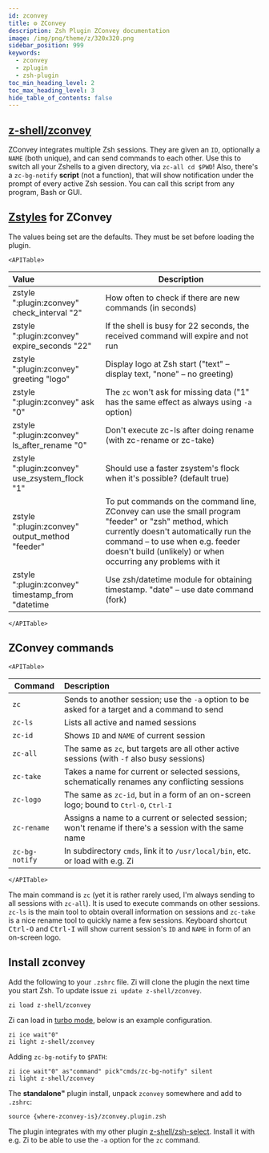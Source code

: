 ```yaml
---
id: zconvey
title: ⚙️ ZConvey
description: Zsh Plugin ZConvey documentation
image: /img/png/theme/z/320x320.png
sidebar_position: 999
keywords:
  - zconvey
  - zplugin
  - zsh-plugin
toc_min_heading_level: 2
toc_max_heading_level: 3
hide_table_of_contents: false
---
```


<!-- @format -->


## <i class="fa-brands fa-github"></i> [z-shell/zconvey][]

ZConvey integrates multiple Zsh sessions. They are given an `ID`, optionally a `NAME` (both unique), and can send commands to each other. Use this to switch all your Zshells to a given directory, via `zc-all cd $PWD`! Also, there's a `zc-bg-notify` **script** (not a function), that will show notification under the prompt of every active Zsh session. You can call this script from any program, Bash or GUI.

<ImgShow img='/img/cast/gif/zsh/zconvey.gif' alt='ZConvey Preview' />

## [Zstyles](/search?q=zstyle) for ZConvey

The values being set are the defaults. They must be set before loading the plugin.

```mdx-code-block
<APITable>
```

| Value                                             | Description                                                                                                                                                                                                                                      |
| :------------------------------------------------ | ------------------------------------------------------------------------------------------------------------------------------------------------------------------------------------------------------------------------------------------------ |
| zstyle ":plugin:zconvey" check_interval "2"       | How often to check if there are new commands (in seconds)                                                                                                                                                                                        |
| zstyle ":plugin:zconvey" expire_seconds "22"      | If the shell is busy for 22 seconds, the received command will expire and not run                                                                                                                                                                |
| zstyle ":plugin:zconvey" greeting "logo"          | Display logo at Zsh start ("text" – display text, "none" – no greeting)                                                                                                                                                                          |
| zstyle ":plugin:zconvey" ask "0"                  | The `zc` won't ask for missing data ("1" has the same effect as always using `-a` option)                                                                                                                                                        |
| zstyle ":plugin:zconvey" ls_after_rename "0"      | Don't execute zc-ls after doing rename (with zc-rename or zc-take)                                                                                                                                                                               |
| zstyle ":plugin:zconvey" use_zsystem_flock "1"    | Should use a faster zsystem's flock when it's possible? (default true)                                                                                                                                                                           |
| zstyle ":plugin:zconvey" output_method "feeder"   | To put commands on the command line, ZConvey can use the small program "feeder" or "zsh" method, which currently doesn't automatically run the command – to use when e.g. feeder doesn't build (unlikely) or when occurring any problems with it |
| zstyle ":plugin:zconvey" timestamp_from "datetime | Use zsh/datetime module for obtaining timestamp. "date" – use date command (fork)                                                                                                                                                                |

```mdx-code-block
</APITable>
```

## ZConvey commands

```mdx-code-block
<APITable>
```

| Command        | Description                                                                                            |
| -------------- | :----------------------------------------------------------------------------------------------------- |
| `zc`           | Sends to another session; use the `-a` option to be asked for a target and a command to send           |
| `zc-ls`        | Lists all active and named sessions                                                                    |
| `zc-id`        | Shows `ID` and `NAME` of current session                                                               |
| `zc-all`       | The same as `zc`, but targets are all other active sessions (with `-f` also busy sessions)             |
| `zc-take`      | Takes a name for current or selected sessions, schematically renames any conflicting sessions          |
| `zc-logo`      | The same as `zc-id`, but in a form of an on-screen logo; bound to <kbd>Ctrl-O</kbd>, <kbd>Ctrl-I</kbd> |
| `zc-rename`    | Assigns a name to a current or selected session; won't rename if there's a session with the same name  |
| `zc-bg-notify` | In subdirectory `cmds`, link it to `/usr/local/bin`, etc. or load with e.g. Zi                         |

```mdx-code-block
</APITable>
```

The main command is `zc` (yet it is rather rarely used, I'm always sending to all sessions with `zc-all`). It is used to execute commands on other sessions. `zc-ls` is the main tool to obtain overall information on sessions and `zc-take` is a nice rename tool to quickly name a few sessions. Keyboard shortcut <kbd>Ctrl-O</kbd> and <kbd>Ctrl-I</kbd> will show current session's `ID` and `NAME` in form of an on-screen logo.

## Install zconvey

<Tabs>
  <TabItem value="zi" label="Zi" default>

Add the following to your `.zshrc` file. Zi will clone the plugin the next time you start Zsh. To update issue `zi update z-shell/zconvey`.

```shell
zi load z-shell/zconvey
```

Zi can load in [turbo mode](/search?q=turbo+and+lucid), below is an example configuration.

```shell showLineNumbers
zi ice wait"0"
zi light z-shell/zconvey
```

Adding `zc-bg-notify` to `$PATH`:

```shell showLineNumbers
zi ice wait"0" as"command" pick"cmds/zc-bg-notify" silent
zi light z-shell/zconvey
```

  </TabItem>
  <TabItem value="standalone" label="Standalone" default>

The **standalone"** plugin install, unpack `zconvey` somewhere and add to `.zshrc`:

```shell
source {where-zconvey-is}/zconvey.plugin.zsh
```

  </TabItem>
</Tabs>

The plugin integrates with my other plugin [z-shell/zsh-select][]. Install it with e.g. Zi to be able to use the `-a` option for the `zc` command.

<!-- end-of-file -->
<!-- links -->

[z-shell/zconvey]: https://github.com/z-shell/zconvey
[z-shell/zsh-select]: https://github.com/z-shell/zsh-select
